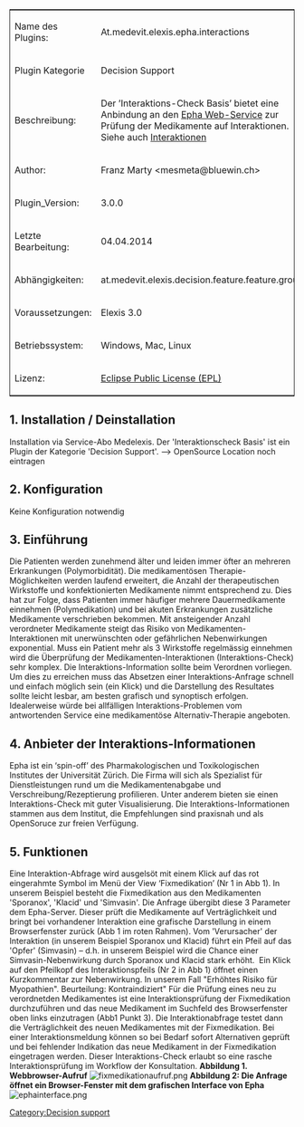 
<table style="width:100%; border: 1px solid; ">
<tr>
		<td style="width:150px;">Name des Plugins:</td>
		<td>At.medevit.elexis.epha.interactions </td>
	</tr>	
<tr>
		<td style="width:150px;">Plugin Kategorie</td>
		<td>Decision Support </td>
	</tr>
	<tr>
		<td>Beschreibung:</td>
		<td>Der &rsquo;Interaktions-Check Basis&rsquo; bietet eine Anbindung an den [http://www.epha.ch Epha Web-Service] zur Pr&uuml;fung der Medikamente auf Interaktionen. Siehe auch [http://www.epha.ch/de/interaktionen Interaktionen]</td>
	</tr>
	<tr>
		<td>Author:</td>
		<td>Franz Marty <mesmeta@bluewin.ch> </td>
	</tr>
	<tr>
		<td>Plugin_Version:</td>
		<td>3.0.0 </td>
	</tr>
	<tr>
		<td>Letzte Bearbeitung:</td>
		<td>04.04.2014 </td>
	</tr>
	<tr>
		<td>Abh&auml;ngigkeiten:</td>
		<td>at.medevit.elexis.decision.feature.feature.group </td>
	</tr>
	<tr>
		<td>Voraussetzungen:</td>
		<td>Elexis 3.0</td>
	</tr>
	<tr>
		<td>Betriebssystem:</td>
		<td>Windows, Mac, Linux </td>
	</tr>
	<tr>
		<td>Lizenz:</td>
		<td>[http://www.eclipse.org/legal/epl-v10.html Eclipse Public License (EPL)]</td>
	</tr>
</table>
== 1. Installation / Deinstallation==
Installation via Service-Abo Medelexis. Der 'Interaktionscheck Basis' ist ein Plugin der Kategorie 'Decision Support'. --> OpenSource Location noch eintragen
== 2. Konfiguration ==
Keine Konfiguration notwendig
== 3. Einführung ==
Die Patienten werden zunehmend älter und leiden immer öfter an mehreren Erkrankungen (Polymorbidität). Die medikamentösen Therapie-Möglichkeiten werden laufend erweitert, die Anzahl der therapeutischen Wirkstoffe und konfektionierten Medikamente nimmt entsprechend zu. Dies hat zur Folge, dass Patienten immer häufiger mehrere Dauermedikamente einnehmen (Polymedikation) und bei akuten Erkrankungen zusätzliche Medikamente verschrieben bekommen.
Mit ansteigender Anzahl verordneter Medikamente steigt das Risiko von Medikamenten-Interaktionen mit unerwünschten oder gefährlichen Nebenwirkungen exponential. Muss ein Patient mehr als 3 Wirkstoffe regelmässig einnehmen wird die Überprüfung der Medikamenten-Interaktionen (Interaktions-Check) sehr komplex.
Die Interaktions-Information sollte beim Verordnen vorliegen. Um dies zu erreichen muss das Absetzen einer Interaktions-Anfrage schnell und einfach möglich sein (ein Klick) und die Darstellung des Resultates sollte leicht lesbar, am besten grafisch und synoptisch erfolgen. Idealerweise würde bei allfälligen Interaktions-Problemen vom antwortenden Service eine medikamentöse Alternativ-Therapie angeboten.
== 4. Anbieter der Interaktions-Informationen ==
Epha ist ein ‘spin-off’ des Pharmakologischen und Toxikologischen Institutes der Universität Zürich. Die Firma will sich als Spezialist für Dienstleistungen rund um die Medikamentenabgabe und Verschreibung/Rezeptierung profilieren. Unter anderem bieten sie einen Interaktions-Check mit guter Visualisierung. Die Interaktions-Informationen stammen aus dem Institut, die Empfehlungen sind praxisnah und als OpenSoruce zur freien Verfügung.
== 5. Funktionen ==
Eine Interaktion-Abfrage wird ausgelsöt mit einem Klick auf das rot eingerahmte Symbol im Menü der View ‘Fixmedikation’ (Nr 1 in Abb 1). In unserem Beispiel besteht die Fixmedikation aus den Medikamenten 'Sporanox', 'Klacid' und 'Simvasin'. Die Anfrage übergibt diese 3 Parameter dem Epha-Server. Dieser prüft die Medikamente auf Verträglichkeit und bringt bei vorhandener Interaktion eine grafische Darstellung in einem Browserfenster zurück (Abb 1 im roten Rahmen). Vom 'Verursacher' der Interaktion (in unserem Beispiel Sporanox und Klacid) führt ein Pfeil auf das 'Opfer' (Simvasin) – d.h. in unserem Beispiel wird die Chance einer Simvasin-Nebenwirkung durch Sporanox und Klacid stark erhöht.  Ein Klick auf den Pfeilkopf des Interaktionspfeils (Nr 2 in Abb 1) öffnet einen Kurzkommentar zur Nebenwirkung. 
In unserem Fall "Erhöhtes Risiko für Myopathien". Beurteilung: Kontraindiziert"
Für die Prüfung eines neu zu verordnetden Medikamentes ist eine Interaktionsprüfung der Fixmedikation durchzuführen und das neue Medikament im Suchfeld des Browserfenster oben links einzutragen (Abb1 Punkt 3). Die Interaktionabfrage testet dann die Verträglichkeit des neuen Medikamentes mit der Fixmedikation. Bei einer Interaktionsmeldung können so bei Bedarf sofort Alternativen geprüft und bei fehlender Indikation das neue Medikament in der Fixmedikation eingetragen werden. 
Dieser Interaktions-Check erlaubt so eine rasche Interaktionsprüfung im Workflow der Konsultation.
'''Abbildung 1. Webbrowser-Aufruf'''
[[File:fixmedikationaufruf.png|frame|none]]
'''Abbildung 2: Die Anfrage öffnet ein Browser-Fenster mit dem grafischen Interface von Epha'''
[[File:ephainterface.png|frame|none]]
[[Category:Decision support]]